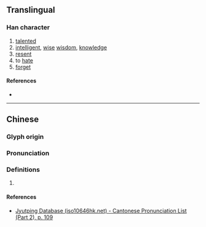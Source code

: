 {{character info}}
==Translingual==

===Han character===
{{Han char|rn=61|rad=心|as=09|sn=12|four=92047|canj=PBME|ids=⿰忄爰}}

# [[talented]]
# [[intelligent]], [[wise]] [[wisdom]], [[knowledge]]
# [[resent]]
# to [[hate]]
# [[forget]]

====References====
* {{Han ref|kx=0394.170|dkj=10917|dj=0730.240|hdz=42329.140|uh=610B|ud=24843|bh=D950|bd=55632}}

----

==Chinese==
{{zh-forms}}

===Glyph origin===
{{Han etym}}

===Pronunciation===
{{zh-pron
|m=xuān
|c=hyun1
|mc=y
|oc=y
|ma=
|cat=a,v
}}

===Definitions===
{{zh-hanzi}}

# {{rfdef|zh}}

====References====
* [http://www.iso10646hk.net/jp/document/download.jsp Jyutping Database (iso10646hk.net) - Cantonese Pronunciation List (Part 2), p. 109]